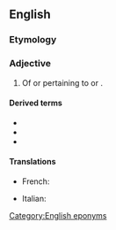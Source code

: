 ==English==

===Etymology===
{{suffix|en|Pliny|an}}

===Adjective===
{{en-adj|-}}

# Of or pertaining to {{w|Pliny the Younger}} or {{w|Pliny the Elder}}.

====Derived terms====
* {{l|en|interplinian}}
* {{l|en|Plinian eruption}}
* {{l|en|ultraplinian}}

====Translations====
{{trans-top|of or pertaining to Pliny the Younger or Pliny the Elder}}
* French: {{t+|fr|plinien}}
{{trans-mid}}
* Italian: {{t+|it|pliniano}}
{{trans-bottom}}

[[Category:English eponyms]]